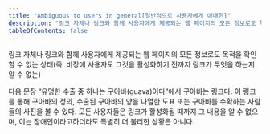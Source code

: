 ```yaml
---
title: "Ambiguous to users in general[일반적으로 사용자에게 애매한]"
description: "링크 자체나 링크와 함께 사용자에게 제공되는 웹 페이지의 모든 정보로도 목적을 확인할 수 없는 상태(즉, 비장애 사용자도 그것을 활성화하기 전까지 링크가 무엇을 하는지 알 수 없는)"
tableOfContents: false
---
```



링크 자체나 링크와 함께 사용자에게 제공되는 웹 페이지의 모든 정보로도 목적을 확인할 수 없는 상태(즉, 비장애 사용자도 그것을 활성화하기 전까지 링크가 무엇을 하는지 알 수 없는)

<Card title="예제" icon="open-book">
다음 문장 “유명한 수출 중 하나는 구아바(guava)이다”에서 구아바는 링크다. 이 링크를 통해 구아바의 정의, 수출된 구아바의 양을 나열한 도표 또는 구아바를 수확하는 사람들의 사진을 볼 수 있다. 모든 사용자들은 링크가 활성화될 때까지 그 내용을 알 수 없으며, 이는 장애인이라고하더라도 특별히 더 불리한 상황은 아니다.
</Card>
